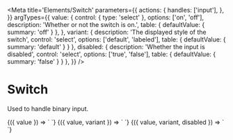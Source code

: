 
<Meta
  title='Elements/Switch'
  parameters={{
    actions: {
      handles: ['input'],
    },
  }}
  argTypes={{
    value: {
      control: { type: 'select' },
      options: ['on', 'off'],
      description: 'Whether or not the switch is on.',
      table: { defaultValue: { summary: 'off' } },
    },
    variant: {
      description: 'The displayed style of the switch',
      control: 'select',
      options: ['default', 'labeled'],
      table: { defaultValue: { summary: 'default' } }
    },
    disabled: {
      description: 'Whether the input is disabled',
      control: 'select',
      options: ['true', 'false'],
      table: { defaultValue: { summary: 'false' } }
    },
  }}
/>

# Switch

Used to handle binary input.

<Canvas>
  <Story
    name='No label'
    args={{
      value: 'off',
    }}
  >
    {({ value }) => `
      <v-switch
        value='${value}'
      />
    `}
  </Story>
</Canvas>

<Canvas>
  <Story
    name='Right label'
    args={{
      value: 'off',
      variant: 'labeled',
    }}
  >
    {({ value, variant }) => `
      <v-switch
        value='${value}'
        variant='${variant}'
      />
    `}
  </Story>
</Canvas>

<Canvas>
  <Story
    name='Disabled'
    args={{
      value: 'off',
      variant: 'labeled',
      disabled: 'true'
    }}
  >
    {({ value, variant, disabled }) => `
      <v-switch
        value='${value}'
        variant='${variant}'
        disabled='${disabled}'
      />
    `}
  </Story>
</Canvas>